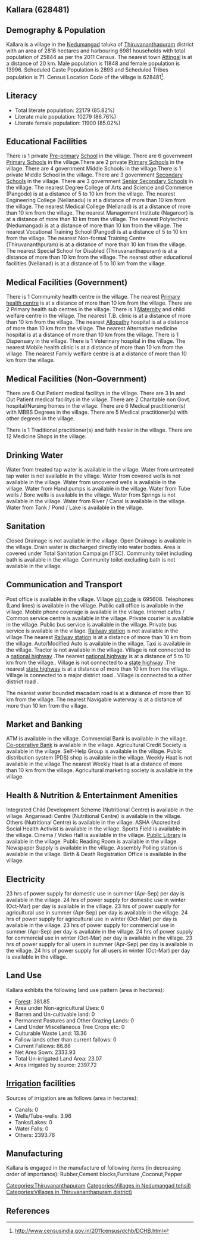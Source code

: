 {{Infobox settlement
| name=Kallara
| native_name=
| native_name_lang=
| other_name=
| nickname=
| settlement_type=Village
| image_skyline=
| image_alt=
| image_caption=
| pushpin_map=India Kerala
| pushpin_label_position=right
| pushpin_map_alt=
| pushpin_map_caption=Location in Kerala, India
| latd=
| latm=
| lats=
| latNS=
| longd=
| longm=
| longs=
| longEW=
| coordinates_display=inline,title
| subdivision_type=Country
| subdivision_name={{flag|India}}
| subdivision_type1=[[States and territories of India|State]]
| subdivision_name1=Kerala 
| subdivision_type2=[[List of districts of India|District]]
| subdivision_name2=Thiruvananthapuram
| subdivision_type3=Tahsil
| subdivision_name3=Nedumangad
| website=
| established_title=<!-- Established -->
| established_date=
| founder=
| named_for=
| government_type=
| governing_body=
| unit_pref=Metric=
| area_footnotes=
| area_rank=
| area_total_km2=28.16
| elevation_footnotes=
| elevation_m=
| population_total=25844
| population_as_of=2011
| population_rank=
| population_density_km2=917
| population_demonym=
| population_footnotes=
| demographics_type1=Languages
| demographics1_title1=Official
| demographics1_info1=[[Malayalam language|Malayalam]]
| timezone1=[[Indian Standard Time|IST]]
| utc_offset1==+5:30
| postal_code_type=[[Postal Index Number|PIN]]
| postal_code=695608
| area_code_type=Telephone code
| area_code=
| registration_plate=
| blank1_name_sec1=Nearest city
| blank1_info_sec1=[[Attingal]]
| blank2_name_sec1=[[Human sex ratio|Sex ratio]]
| blank2_info_sec1=1181 [[male|♂]]/[[female|♀]]
| blank3_name_sec1=Literacy
| blank3_info_sec1=85.82%
| blank1_name_sec2=[[2011 Census of India|2011 census]] code
| blank1_info_sec2=628481
| footnotes=
}}

== Kallara (628481) ==

== Demography & Population ==

Kallara is a village in the [[Nedumangad]] taluka of [[Thiruvananthapuram]] district with an area of 2816 hectares and harbouring 6981 households with total population of 25844 as per the 2011 Census. The nearest town [[Attingal]] is at a distance of 20 km. Male population is 11848 and female population is 13996. Scheduled Caste Population is 2893 and Scheduled Tribes population is 71. Census Location Code of the village is 628481<ref>http://www.censusindia.gov.in/2011census/dchb/DCHB.html</ref>.


== Literacy ==  
* Total literate population: 22179 (85.82%)
* Literate male population: 10279 (86.76%)
* Literate female population: 11900 (85.02%)


== Educational Facilities ==  
There is 1 private [[Pre-primary]] [[School]] in the village.
There are 6 government [[Primary School]]s in the village.There are 2 private [[Primary School]]s in the village.
There are 4 government Middle Schools in the village.There is 1 private Middle School in the village.
There are 3 government [[Secondary School]]s in the village.
There are 3 government [[Senior Secondary School]]s in the village.
The nearest Degree College of Arts and Science and Commerce (Pangode) is at a distance of 5 to 10 km from the village.
The nearest Engineering College (Nellanadu) is at a distance of more than 10 km from the village.
The nearest Medical College (Nellanad) is at a distance of more than 10 km from the village.
The nearest Management Institute (Nagaroor) is at a distance of more than 10 km from the village.
The nearest Polytechnic (Nedumangad) is at a distance of more than 10 km from the village.
The nearest Vocational Training School (Pangod) is at a distance of 5 to 10 km from the village.
The nearest Non-formal Training Centre (Thiruvananthpuram) is at a distance of more than 10 km from the village.
The nearest Special School for Disabled (Thiruvananthapuram) is at a distance of more than 10 km from the village.
The nearest other educational facilities (Nellanad) is at a distance of 5 to 10 km from the village.


== Medical Facilities (Government) ==
There is 1 Commumity health centre in the village.
The nearest [[Primary health centre]] is at a distance of more than 10 km from the village.
There are 2 Primary health sub centres in the village.
There is 1 [[Maternity]] and child welfare centre in the village.
The nearest T.B. clinic is at a distance of more than 10 km from the village.
The nearest [[Allopathy]] hospital is at a distance of more than 10 km from the village.
The nearest Alternative medicine hospital is at a distance of more than 10 km from the village.
There is 1 Dispensary in the village.
There is 1 Veterinary hospital in the village.
The nearest Mobile health clinic is at a distance of more than 10 km from the village.
The nearest Family welfare centre is at a distance of more than 10 km from the village.


== Medical Facilities (Non-Government) ==
There are 6 Out Patient medical facilitys in the village.
There are 3 In and Out Patient medical facilitys in the village.
There are 2 Charitable non Govt. hospital/Nursing homes in the village.
There are 6 Medical practitioner(s) with MBBS Degrees in the village.
There are 5 Medical practitioner(s) with other degrees in the village.

There is 1 Traditional practitioner(s) and faith healer in the village.
There are 12 Medicine Shops in the village.



== Drinking Water ==
Water from treated tap water is available in the village.
Water from untreated tap water is not available in the village.
Water from covered wells is not available in the village.
Water from uncovered wells is available in the village.
Water from Hand pumps is available in the village.
Water from Tube wells / Bore wells is available in the village.
Water from Springs is not available in the village.
Water from River / Canal is available in the village.
Water from Tank / Pond / Lake is available in the village.


== Sanitation ==
Closed Drainage is not available in the village.
Open Drainage is available in the village.
Drain water is discharged directly into water bodies.
Area is covered under Total Sanitation Campaign (TSC).
Community toilet including bath is available in the village.
Community toilet excluding bath is not available in the village.


== Communication and Transport ==
Post office is available in the village.
Village [[pin code]] is 695608.
Telephones (Land lines) is available in the village.
Public call office is available in the village.
Mobile phone coverage is available in the village.
Internet cafes / Common service centre is available in the village.
Private courier is available in the village.
Public bus service is available in the village.
Private bus service is available in the village.
[[Railway station]] is not available in the village.The nearest [[Railway station]] is at a distance of more than 10 km from the village.
Auto/Modified Auto is available in the village.
Taxi is available in the village.
Tractor is not available in the village.
Village is not connected to a [[national highway]] .The nearest [[national highway]] is at a distance of 5 to 10 km from the village..
Village is not connected to a [[state highway]] .The nearest [[state highway]] is at a distance of more than 10 km from the village..
Village is connected to a major district road    .
Village is connected to a other district road  .


The nearest water bounded macadam road is at a distance of more than 10 km from the village.
The nearest Navigable waterway is at a distance of more than 10 km from the village.



== Market and Banking ==
ATM is available in the village.
Commercial Bank is available in the village.
[[Co-operative Bank]] is available in the village.
Agricultural Credit Society is available in the village.
Self-Help Group is available in the village.
Public distribution system (PDS) shop is available in the village.
Weekly Haat is not available in the village.The nearest Weekly Haat is at a distance of more than 10 km from the village.
Agricultural marketing society is available in the village.


== Health & Nutrition & Entertainment Amenities ==
Integrated Child Development Scheme (Nutritional Centre) is available in the village.
Anganwadi Centre (Nutritional Centre) is available in the village.
Others (Nutritional Centre) is available in the village.
ASHA (Accredited Social Health Activist is available in the village.
Sports Field is available in the village.
Cinema / Video Hall is available in the village.
[[Public Library]] is available in the village.
Public Reading Room is available in the village.
Newspaper Supply is available in the village.
Assembly Polling station is available in the village.
Birth & Death Registration Office is available in the village.


== Electricity ==
23 hrs of power supply for domestic use in summer (Apr-Sep) per day is available in the village.
24 hrs of power supply for domestic use in winter (Oct-Mar) per day is available in the village.
23 hrs of power supply for agricultural use in summer (Apr-Sep) per day is available in the village.
24 hrs of power supply for agricultural use in winter (Oct-Mar) per day is available in the village.
23 hrs of power supply for commercial use in summer (Apr-Sep) per day is available in the village.
24 hrs of power supply for commercial use in winter (Oct-Mar) per day is available in the village.
23 hrs of power supply for all users in summer (Apr-Sep) per day is available in the village.
24 hrs of power supply for all users in winter (Oct-Mar) per day is available in the village.


== Land Use ==
Kallara exhibits the following land use pattern (area in hectares):
* [[Forest]]: 381.85
* Area under Non-agricultural Uses: 0
* Barren and Un-cultivable land: 0
* Permanent Pastures and Other Grazing Lands: 0
* Land Under Miscellaneous Tree Crops etc: 0
* Culturable Waste Land: 13.36
* Fallow lands other than current fallows: 0
* Current Fallows: 86.86
* Net Area Sown: 2333.93
* Total Un-irrigated Land Area: 23.07
* Area irrigated by source: 2397.72


== [[Irrigation]] facilities ==
Sources of irrigation are as follows (area in hectares):
* Canals: 0
* Wells/Tube-wells: 3.96
* Tanks/Lakes: 0
* Water Falls: 0
* Others: 2393.76


== Manufacturing ==
Kallara is engaged in the manufacture of following items (in decreasing order of importance): Rubber,Cement blocks,Furniture ,Coconut,Pepper


[[Categories:Thiruvananthapuram]]
[[Categories:Villages in Nedumangad tehsil)]]
[[Categories:Villages in Thiruvananthapuram district)]]


== References ==
{{Reflist}}


